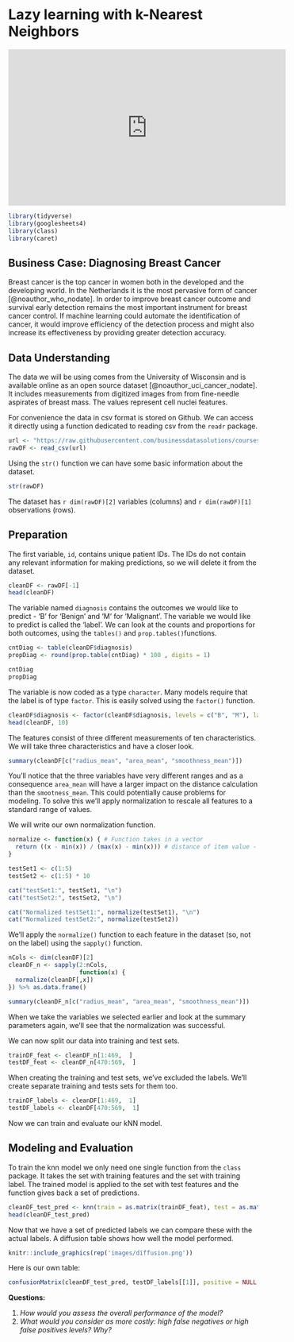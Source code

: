 # Lazy learning with k-Nearest Neighbors  {#knn}

<iframe width="560" height="315" src="https://www.youtube.com/embed/MDniRwXizWo" frameborder="0" allow="accelerometer; autoplay; clipboard-write; encrypted-media; gyroscope; picture-in-picture" allowfullscreen></iframe>

```r
library(tidyverse)
library(googlesheets4)
library(class)
library(caret)
```

## Business Case: Diagnosing Breast Cancer

Breast cancer is the top cancer in women both in the developed and the developing world. In the Netherlands it is the most pervasive form of cancer [@noauthor_who_nodate]. In order to improve breast cancer outcome and survival early detection remains the most important instrument for breast cancer control. If machine learning could automate the identification of cancer, it would improve efficiency of the detection process and might also increase its effectiveness by providing greater detection accuracy.

## Data Understanding
The data we will be using comes from the University of Wisconsin and is available online as an open source dataset [@noauthor_uci_cancer_nodate]. It includes measurements from digitized images from from fine-needle aspirates of breast mass. The values represent cell nuclei features.

For convenience the data in csv format is stored on Github. We can access it directly using a function dedicated to reading csv from the `readr` package.

```r
url <- "https://raw.githubusercontent.com/businessdatasolutions/courses/main/data%20mining/gitbook/datasets/breastcancer.csv"
rawDF <- read_csv(url)
```

Using the `str()` function we can have some basic information about the dataset.

```r
str(rawDF)
```

The dataset has `r dim(rawDF)[2]` variables (columns) and `r dim(rawDF)[1]` observations (rows). 

## Preparation
The first variable, `id`, contains unique patient IDs. The IDs do not contain any relevant information for making predictions, so we will delete it from the dataset.

```r
cleanDF <- rawDF[-1]
head(cleanDF)
```
The variable named `diagnosis` contains the outcomes we would like to predict - 'B' for 'Benign' and 'M' for 'Malignant'. The variable we would like to predict is called the 'label'. We can look at the counts and proportions for both outcomes, using the `tables()` and `prop.tables()`functions.

```r
cntDiag <- table(cleanDF$diagnosis)
propDiag <- round(prop.table(cntDiag) * 100 , digits = 1)

cntDiag
propDiag
```

The variable is now coded as a type `character`. Many models require that the label is of type `factor`. This is easily solved using the `factor()` function.

```r
cleanDF$diagnosis <- factor(cleanDF$diagnosis, levels = c("B", "M"), labels = c("Benign", "Malignant")) %>% relevel("Malignant")
head(cleanDF, 10)
```
The features consist of three different measurements of ten characteristics. We will take three characteristics and have a closer look.

```r
summary(cleanDF[c("radius_mean", "area_mean", "smoothness_mean")])
```

You'll notice that the three variables have very different ranges and as a consequence `area_mean` will have a larger impact on the distance calculation than the `smootness_mean`. This could potentially cause problems for modeling. To solve this we'll apply normalization to rescale all features to a standard range of values.

We will write our own normalization function.

```r
normalize <- function(x) { # Function takes in a vector
  return ((x - min(x)) / (max(x) - min(x))) # distance of item value - minimum vector value divided by the range of all vector values
}

testSet1 <- c(1:5)
testSet2 <- c(1:5) * 10

cat("testSet1:", testSet1, "\n")
cat("testSet2:", testSet2, "\n")

cat("Normalized testSet1:", normalize(testSet1), "\n")
cat("Normalized testSet2:", normalize(testSet2))
```

We'll apply the `normalize()` function to each feature in the dataset (so, not on the label) using the `sapply()` function.

```r
nCols <- dim(cleanDF)[2]
cleanDF_n <- sapply(2:nCols,
                    function(x) {
  normalize(cleanDF[,x])
}) %>% as.data.frame()

summary(cleanDF_n[c("radius_mean", "area_mean", "smoothness_mean")])
```

When we take the variables we selected earlier and look at the summary parameters again, we'll see that the normalization was successful.

We can now split our data into training and test sets.

```r
trainDF_feat <- cleanDF_n[1:469,  ]
testDF_feat <- cleanDF_n[470:569,  ]
```

When creating the training and test sets, we've excluded the labels. We'll create separate training and tests sets for them too.

```r
trainDF_labels <- cleanDF[1:469,  1]
testDF_labels <- cleanDF[470:569,  1]
```

Now we can train and evaluate our kNN model.

## Modeling and Evaluation

To train the knn model we only need one single function from the `class` package. It takes the set with training features and the set with training label. The trained model is applied to the set with test features and the function gives back a set of predictions.

```r
cleanDF_test_pred <- knn(train = as.matrix(trainDF_feat), test = as.matrix(testDF_feat), cl = as.matrix(trainDF_labels), k = 21)
head(cleanDF_test_pred)
```

Now that we have a set of predicted labels we can compare these with the actual labels. A diffusion table shows how well the model performed.

```r
knitr::include_graphics(rep('images/diffusion.png'))
```

Here is our own table:
```r
confusionMatrix(cleanDF_test_pred, testDF_labels[[1]], positive = NULL, dnn = c("Prediction", "True"))
```

**Questions:** 

1. *How would you assess the overall performance of the model?*
3. *What would you consider as more costly: high false negatives or high false positives levels? Why?*


